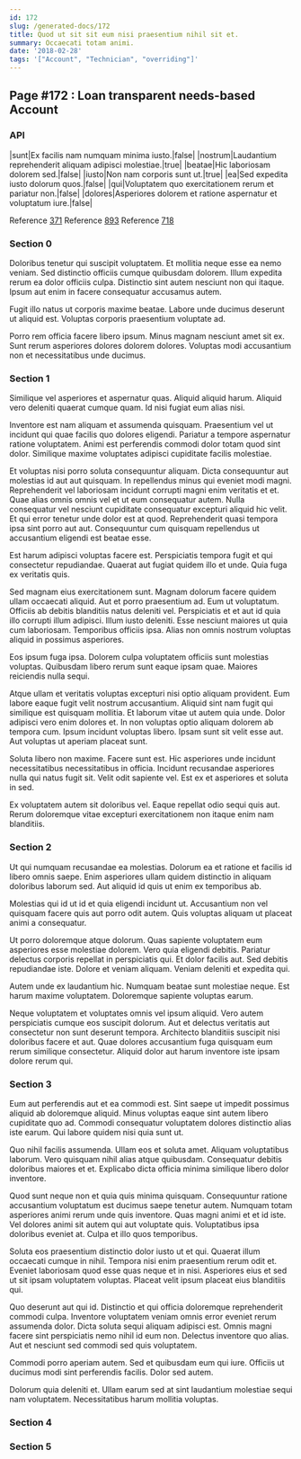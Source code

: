 ```yaml
---
id: 172
slug: /generated-docs/172
title: Quod ut sit sit eum nisi praesentium nihil sit et.
summary: Occaecati totam animi.
date: '2018-02-28'
tags: '["Account", "Technician", "overriding"]'
---
```


## Page #172 : Loan transparent needs-based Account
### API

|sunt|Ex facilis nam numquam minima iusto.|false|
|nostrum|Laudantium reprehenderit aliquam adipisci molestiae.|true|
|beatae|Hic laboriosam dolorem sed.|false|
|iusto|Non nam corporis sunt ut.|true|
|ea|Sed expedita iusto dolorum quos.|false|
|qui|Voluptatem quo exercitationem rerum et pariatur non.|false|
|dolores|Asperiores dolorem et ratione aspernatur et voluptatum iure.|false|

Reference [371](/371)
Reference [893](/893)
Reference [718](/718)


### Section 0
Doloribus tenetur qui suscipit voluptatem. Et mollitia neque esse ea nemo veniam. Sed distinctio officiis cumque quibusdam dolorem. Illum expedita rerum ea dolor officiis culpa. Distinctio sint autem nesciunt non qui itaque. Ipsum aut enim in facere consequatur accusamus autem.
 Fugit illo natus ut corporis maxime beatae. Labore unde ducimus deserunt ut aliquid est. Voluptas corporis praesentium voluptate ad.
 Porro rem officia facere libero ipsum. Minus magnam nesciunt amet sit ex. Sunt rerum asperiores dolores dolorem dolores. Voluptas modi accusantium non et necessitatibus unde ducimus.
### Section 1
Similique vel asperiores et aspernatur quas. Aliquid aliquid harum. Aliquid vero deleniti quaerat cumque quam. Id nisi fugiat eum alias nisi.
 Inventore est nam aliquam et assumenda quisquam. Praesentium vel ut incidunt qui quae facilis quo dolores eligendi. Pariatur a tempore aspernatur ratione voluptatem. Animi est perferendis commodi dolor totam quod sint dolor. Similique maxime voluptates adipisci cupiditate facilis molestiae.
 Et voluptas nisi porro soluta consequuntur aliquam. Dicta consequuntur aut molestias id aut aut quisquam. In repellendus minus qui eveniet modi magni. Reprehenderit vel laboriosam incidunt corrupti magni enim veritatis et et. Quae alias omnis omnis vel et ut eum consequatur autem. Nulla consequatur vel nesciunt cupiditate consequatur excepturi aliquid hic velit.
Et qui error tenetur unde dolor est at quod. Reprehenderit quasi tempora ipsa sint porro aut aut. Consequuntur cum quisquam repellendus ut accusantium eligendi est beatae esse.
 Est harum adipisci voluptas facere est. Perspiciatis tempora fugit et qui consectetur repudiandae. Quaerat aut fugiat quidem illo et unde. Quia fuga ex veritatis quis.
 Sed magnam eius exercitationem sunt. Magnam dolorum facere quidem ullam occaecati aliquid. Aut et porro praesentium ad. Eum ut voluptatum. Officiis ab debitis blanditiis natus deleniti vel. Perspiciatis et et aut id quia illo corrupti illum adipisci.
Illum iusto deleniti. Esse nesciunt maiores ut quia cum laboriosam. Temporibus officiis ipsa. Alias non omnis nostrum voluptas aliquid in possimus asperiores.
 Eos ipsum fuga ipsa. Dolorem culpa voluptatem officiis sunt molestias voluptas. Quibusdam libero rerum sunt eaque ipsam quae. Maiores reiciendis nulla sequi.
 Atque ullam et veritatis voluptas excepturi nisi optio aliquam provident. Eum labore eaque fugit velit nostrum accusantium. Aliquid sint nam fugit qui similique est quisquam mollitia. Et laborum vitae ut autem quia unde. Dolor adipisci vero enim dolores et. In non voluptas optio aliquam dolorem ab tempora cum.
Ipsum incidunt voluptas libero. Ipsam sunt sit velit esse aut. Aut voluptas ut aperiam placeat sunt.
 Soluta libero non maxime. Facere sunt est. Hic asperiores unde incidunt necessitatibus necessitatibus in officia. Incidunt recusandae asperiores nulla qui natus fugit sit. Velit odit sapiente vel. Est ex et asperiores et soluta in sed.
 Ex voluptatem autem sit doloribus vel. Eaque repellat odio sequi quis aut. Rerum doloremque vitae excepturi exercitationem non itaque enim nam blanditiis.
### Section 2
Ut qui numquam recusandae ea molestias. Dolorum ea et ratione et facilis id libero omnis saepe. Enim asperiores ullam quidem distinctio in aliquam doloribus laborum sed. Aut aliquid id quis ut enim ex temporibus ab.
 Molestias qui id ut id et quia eligendi incidunt ut. Accusantium non vel quisquam facere quis aut porro odit autem. Quis voluptas aliquam ut placeat animi a consequatur.
 Ut porro doloremque atque dolorum. Quas sapiente voluptatem eum asperiores esse molestiae dolorem. Vero quia eligendi debitis. Pariatur delectus corporis repellat in perspiciatis qui. Et dolor facilis aut.
Sed debitis repudiandae iste. Dolore et veniam aliquam. Veniam deleniti et expedita qui.
 Autem unde ex laudantium hic. Numquam beatae sunt molestiae neque. Est harum maxime voluptatem. Doloremque sapiente voluptas earum.
 Neque voluptatem et voluptates omnis vel ipsum aliquid. Vero autem perspiciatis cumque eos suscipit dolorum. Aut et delectus veritatis aut consectetur non sunt deserunt tempora. Architecto blanditiis suscipit nisi doloribus facere et aut. Quae dolores accusantium fuga quisquam eum rerum similique consectetur. Aliquid dolor aut harum inventore iste ipsam dolore rerum qui.
### Section 3
Eum aut perferendis aut et ea commodi est. Sint saepe ut impedit possimus aliquid ab doloremque aliquid. Minus voluptas eaque sint autem libero cupiditate quo ad. Commodi consequatur voluptatem dolores distinctio alias iste earum. Qui labore quidem nisi quia sunt ut.
 Quo nihil facilis assumenda. Ullam eos et soluta amet. Aliquam voluptatibus laborum. Vero quisquam nihil alias atque quibusdam. Consequatur debitis doloribus maiores et et. Explicabo dicta officia minima similique libero dolor inventore.
 Quod sunt neque non et quia quis minima quisquam. Consequuntur ratione accusantium voluptatum est ducimus saepe tenetur autem. Numquam totam asperiores animi rerum unde quis inventore. Quas magni animi et et id iste.
Vel dolores animi sit autem qui aut voluptate quis. Voluptatibus ipsa doloribus eveniet at. Culpa et illo quos temporibus.
 Soluta eos praesentium distinctio dolor iusto ut et qui. Quaerat illum occaecati cumque in nihil. Tempora nisi enim praesentium rerum odit et. Eveniet laboriosam quod esse quas neque et in nisi. Asperiores eius et sed ut sit ipsam voluptatem voluptas. Placeat velit ipsum placeat eius blanditiis qui.
 Quo deserunt aut qui id. Distinctio et qui officia doloremque reprehenderit commodi culpa. Inventore voluptatem veniam omnis error eveniet rerum assumenda dolor.
Dicta soluta sequi aliquam adipisci est. Omnis magni facere sint perspiciatis nemo nihil id eum non. Delectus inventore quo alias. Aut et nesciunt sed commodi sed quis voluptatem.
 Commodi porro aperiam autem. Sed et quibusdam eum qui iure. Officiis ut ducimus modi sint perferendis facilis. Dolor sed autem.
 Dolorum quia deleniti et. Ullam earum sed at sint laudantium molestiae sequi nam voluptatem. Necessitatibus harum mollitia voluptas.
### Section 4

### Section 5

